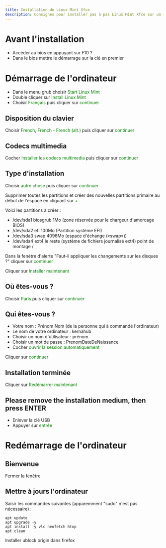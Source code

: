 ```yaml
---
title: Installation de Linux Mint Xfce
description: Consignes pour installer pas à pas Linux Mint Xfce sur un PC
---
```


# Avant l'installation

* Accéder au bios en appuyant sur F10 ?
* Dans le bios mettre le démarrage sur la clé en premier


# Démarrage de l'ordinateur

* Dans le menu grub choisir <span style="color:green">Start Linux Mint</span>
* Double cliquer sur <span style="color:green">Install Linux Mint</span>
* Choisir <span style="color:green">Français</span> puis cliquer sur <span style="color:green">continuer</span>

## Disposition du clavier

Choisir <span style="color:green">French</span>, <span style="color:green">French - French (alt.)</span> puis cliquer sur <span style="color:green">continuer</span>

## Codecs multimedia

Cocher <span style="color:green">Installer les codecs multimedia</span> puis cliquer sur <span style="color:green">continuer</span>

## Type d'installation

Choisir <span style="color:green">autre chose</span> puis cliquer sur <span style="color:green">continuer</span>

Supprimer toutes les partitions et créer des nouvelles partitions primaire au début de l'espace en cliquant sur <span style="color:green">+</span>

Voici les partitions à créer :

* /dev/sda1   biosgrub   1Mo (zone réservée pour le chargeur d'amorcage BIOS)
* /dev/sda2   efi        100Mo (Partition système EFI)
* /dev/sda3   swap       4096Mo (espace d'échange («swap»))
* /dev/sda4   ext4       le reste (système de fichiers journalisé ext4) point de montage /

Dans la fenètre d'alerte "Faut-il appliquer les changements sur les disques ?" cliquer sur <span style="color:green">continuer</span>

Cliquer sur <span style="color:green">Installer maintenant</span>

## Où êtes-vous ?

Choisir <span style="color:green">Paris</span> puis cliquer sur <span style="color:green">continuer</span>

## Qui êtes-vous ?

* Votre nom : Prénom Nom (de la personne qui à commandé l'ordinateur)
* Le nom de votre ordinateur : kernahub
* Choisir un nom d'utilisateur : prénom
* Choisir un mot de passe : PrenomDateDeNaissance
* Cocher <span style="color:green">ouvrir la session automatiquement</span>

Cliquer sur <span style="color:green">continuer</span>


## Installation terminée

Cliquer sur <span style="color:green">Redémarrer maintenant</span>


## Please remove the installation medium, then press ENTER

* Enlever la clé USB
* Appuyer sur <span style="color:green">entrée</span>


# Redémarrage de l'ordinateur

## Bienvenue

Fermer la fenètre

## Mettre à jours l'ordinateur

Saisir les commandes suivantes (apparemment "sudo" n'est pas nécessaire) :

```
apt update
apt upgrade -y
apt install -y vlc neofetch htop
apt clean
```

Installer ublock origin dans firefox

